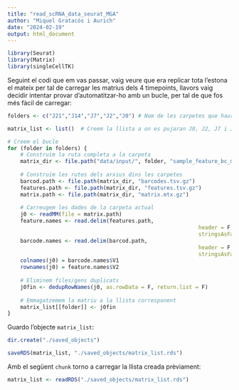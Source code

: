 ```yaml
---
title: "read_scRNA_data_seurat_MGA"
author: "Miquel Gratacós i Aurich"
date: "2024-02-19"
output: html_document
---
```


```r
library(Seurat)
library(Matrix)
library(singleCellTK)
```

Seguint el codi que em vas passar, vaig veure que era replicar tota l'estona el mateix per tal de carregar les matrius dels 4 timepoints, llavors vaig decidir intentar provar d'automatitzar-ho amb un bucle, per tal de que fos més fàcil de carregar:

```r
folders <- c("J21","J14","J7","J2","J0") # Nom de les carpetes que haurem d'entrar, s'ha de posar en aquest ordre perquè es carreguin correctament

matrix_list <- list()  # Creem la llista a on es pujaran J0, J2, J7 i J21

# Creem el bucle
for (folder in folders) {
	# Construïm la ruta completa a la carpeta
	matrix_dir <- file.path("data/input/", folder, "sample_feature_bc_matrix")
	
	# Construïm les rutes dels arxius dins les carpetes
	barcod.path <- file.path(matrix_dir, "barcodes.tsv.gz")
	features.path <- file.path(matrix_dir, "features.tsv.gz")
	matrix.path <- file.path(matrix_dir, "matrix.mtx.gz")
	
	# Carreugem les dades de la carpeta actual
	j0 <- readMM(file = matrix.path)
	feature.names <- read.delim(features.path,
															header = F,
															stringsAsFactors = F)
	barcode.names <- read.delim(barcod.path,
															header = F,
															stringsAsFactors = F)
	colnames(j0) = barcode.names$V1
	rownames(j0) = feature.names$V2
	
	# Eliminem files/gens duplicats
	j0fin <- dedupRowNames(j0, as.rowData = F, return.list = F)
	
	# Emmagatzemem la matriu a la llista corresponent
	matrix_list[[folder]] <- j0fin
}
```

Guardo l'objecte `matrix_list`:

```r
dir.create("./saved_objects")

saveRDS(matrix_list, "./saved_objects/matrix_list.rds")
```

Amb el següent `chunk` torno a carregar la llista creada prèviament:

```r
matrix_list <- readRDS("./saved_objects/matrix_list.rds")
```